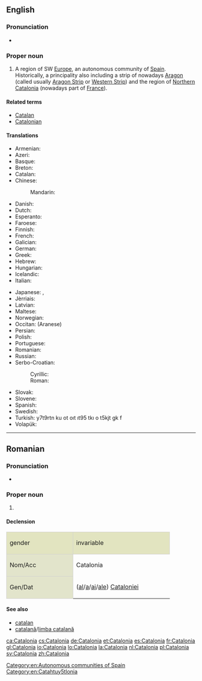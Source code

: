 ==English==
{{wikipedia}}

===Pronunciation===
* {{a|UK}} {{IPA|/ˌkæt.əˈləʊn.i.ə/}}

===Proper noun===
{{en-proper noun}}

# A region of SW [[Europe]], an autonomous community of [[Spain]]. Historically, a principality also including a strip of nowadays [[Aragon]] (called usually [[Aragon Strip]] or [[Western Strip]]) and the region of [[Northern Catalonia]] (nowadays part of [[France]]).

====Related terms====
* [[Catalan]]
* [[Catalonian]]

====Translations====
{{trans-top|autonomous community in Spain}}
* Armenian: {{t|hy|Կատալոնիա|tr=Katalonia}}
* Azeri: {{t|az|Kataloniya}}
* Basque: {{t|eu|Katalunia}}
* Breton: {{t|br|Katalonia}}
* Catalan: {{t+|ca|Catalunya|f}}
* Chinese:
*: Mandarin: {{t|cmn|加泰罗尼亚|tr=Jiātàiluóníyà}}
* Danish: {{t|da|Catalonien}}
* Dutch: {{t+|nl|Catalonië|n}}
* Esperanto: {{t|eo|Katalunio}}
* Faroese: {{t|fo|Katalónia|f|n}}
* Finnish: {{t+|fi|Katalonia}}
* French: {{t+|fr|Catalogne|f}}
* Galician: {{t+|gl|Cataluña|f}}
* German: {{t+|de|Katalonien|n}}
* Greek: {{t+|el|Καταλωνία|f|tr=Katalonía}}
* Hebrew: {{t|he|קטלוניה|tr=qat'alunia}}
* Hungarian: {{t+|hu|Katalónia}}
* Icelandic: {{t|is|Katalónía|f}}
* Italian: {{t|it|Catalogna|f}}
{{trans-mid}}
* Japanese: {{t|ja|カタルーニャ|tr=Katarūnya}}, {{t|ja|カタロニア|tr=Kataronia}}
* Jèrriais: {{t|roa-jer|Catalongne|f}}
* Latvian: {{t|lv|Katalonija|f}}
* Maltese: {{t|mt|Katalonja|f}}
* Norwegian: {{t|no|Catalonia|f}}
* Occitan: {{t+|oc|Catalonha|f}} (Aranese)
* Persian: {{t|fa|کاتالونیا|tr=kâtâlunyâ|sc=fa-Arab}}
* Polish: {{t+|pl|Katalonia|f}}
* Portuguese: {{t+|pt|Catalunha|f}}
* Romanian: {{t|ro|Catalonia|f}}
* Russian: {{t+|ru|Каталония}}
* Serbo-Croatian:
*: Cyrillic: {{t|sh|Каталонија|f}}
*: Roman: {{t|sh|Katalonija|f}}
* Slovak: {{t|sk|Katalánsko|n}}
* Slovene: {{t|sl|Katalónija|f}}
* Spanish: {{t+|es|Cataluña}}
* Swedish: {{t+|sv|Katalonien}}
* Turkish: {{t+|tr|Katalonya}}y7t9rtn ku ot oıt ıt95 tkı o t5kjt gk  f
* Volapük: {{t+|vo|Katalonän}}
{{trans-bottom}}

[[Category:en:Autonomous communities of Spain]]
[[Category:en:Catahtuy5tlonia]]

----

==Romanian==

===Pronunciation===
* {{IPA|[ka.taˈlo.ni.a]|lang=ro}}

===Proper noun===
{{head|ro|proper noun|g=f}}

# {{l/en|Catalonia}}

====Declension====
<center>
{| style="background:#F0F0F0;border:1px solid #d0d0d0;padding:.2em"

|-
| style="width:10em;background:#e2e4c0;border:1px solid #d0d0d0" | gender {{g|f}}
! style="width:15em;background:#e2e4c0;border:1px solid #d0d0d0" | invariable

|-
! style="height:3em;background:#e2e4cb;border:1px solid #d0d0d0" | Nom/Acc
| Catalonia

|-
! style="height:3em;background:#e2e4cb;border:1px solid #d0d0d0" | Gen/Dat
| ([[al]]/[[a]]/[[ai]]/[[ale]]) [[Cataloniei]]

|}
</center>

====See also====
* [[catalan]]
* [[catalană]]/[[limba catalană]]

[[ca:Catalonia]]
[[cs:Catalonia]]
[[de:Catalonia]]
[[et:Catalonia]]
[[es:Catalonia]]
[[fr:Catalonia]]
[[gl:Catalonia]]
[[io:Catalonia]]
[[lo:Catalonia]]
[[la:Catalonia]]
[[nl:Catalonia]]
[[pl:Catalonia]]
[[sv:Catalonia]]
[[zh:Catalonia]]